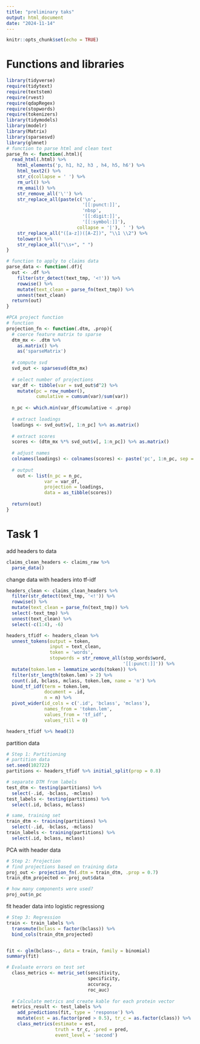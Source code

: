 ```yaml
---
title: "preliminary taks"
output: html_document
date: "2024-11-14"
---
```


```r
knitr::opts_chunk$set(echo = TRUE)
```

# Functions and libraries

```r
library(tidyverse)
require(tidytext)
require(textstem)
require(rvest)
require(qdapRegex)
require(stopwords)
require(tokenizers)
library(tidymodels)
library(modelr)
library(Matrix)
library(sparsesvd)
library(glmnet)
# function to parse html and clean text
parse_fn <- function(.html){
  read_html(.html) %>%
    html_elements('p, h1, h2, h3 , h4, h5, h6') %>%
    html_text2() %>%
    str_c(collapse = ' ') %>%
    rm_url() %>%
    rm_email() %>%
    str_remove_all('\'') %>%
    str_replace_all(paste(c('\n', 
                            '[[:punct:]]', 
                            'nbsp', 
                            '[[:digit:]]', 
                            '[[:symbol:]]'),
                          collapse = '|'), ' ') %>%
    str_replace_all("([a-z])([A-Z])", "\\1 \\2") %>%
    tolower() %>%
    str_replace_all("\\s+", " ")
}

# function to apply to claims data
parse_data <- function(.df){
  out <- .df %>%
    filter(str_detect(text_tmp, '<!')) %>%
    rowwise() %>%
    mutate(text_clean = parse_fn(text_tmp)) %>%
    unnest(text_clean) 
  return(out)
}

#PCA project function
# function
projection_fn <- function(.dtm, .prop){
  # coerce feature matrix to sparse
  dtm_mx <- .dtm %>%
    as.matrix() %>%
    as('sparseMatrix')
  
  # compute svd
  svd_out <- sparsesvd(dtm_mx)
  
  # select number of projections
  var_df <- tibble(var = svd_out$d^2) %>%
    mutate(pc = row_number(),
           cumulative = cumsum(var)/sum(var))
  
  n_pc <- which.min(var_df$cumulative < .prop)
  
  # extract loadings
  loadings <- svd_out$v[, 1:n_pc] %>% as.matrix()
  
  # extract scores
  scores <- (dtm_mx %*% svd_out$v[, 1:n_pc]) %>% as.matrix()
  
  # adjust names
  colnames(loadings) <- colnames(scores) <- paste('pc', 1:n_pc, sep = '')
  
  # output
    out <- list(n_pc = n_pc,
              var = var_df,
              projection = loadings,
              data = as_tibble(scores))
  
  return(out)
}

```

# Task 1

add headers to data

```r
claims_clean_headers <- claims_raw %>%
  parse_data()
```

change data with headers into tf-idf

```r
headers_clean <- claims_clean_headers %>%
  filter(str_detect(text_tmp, '<!')) %>%
  rowwise() %>%
  mutate(text_clean = parse_fn(text_tmp)) %>%
  select(-text_tmp) %>%
  unnest(text_clean) %>% 
  select(-c(1:4), -6)

headers_tfidf <- headers_clean %>% 
  unnest_tokens(output = token, 
                input = text_clean, 
                token = 'words',
                stopwords = str_remove_all(stop_words$word, 
                                           '[[:punct:]]')) %>%
  mutate(token.lem = lemmatize_words(token)) %>%
  filter(str_length(token.lem) > 2) %>%
  count(.id, bclass, mclass, token.lem, name = 'n') %>%
  bind_tf_idf(term = token.lem, 
              document = .id,
              n = n) %>%
  pivot_wider(id_cols = c('.id', 'bclass', 'mclass'),
              names_from = 'token.lem',
              values_from = 'tf_idf',
              values_fill = 0)

headers_tfidf %>% head(3)

```

partition data

```r
# Step 1: Partitioning
# partition data
set.seed(102722)
partitions <- headers_tfidf %>% initial_split(prop = 0.8)

# separate DTM from labels
test_dtm <- testing(partitions) %>%
  select(-.id, -bclass, -mclass)
test_labels <- testing(partitions) %>%
  select(.id, bclass, mclass)

# same, training set
train_dtm <- training(partitions) %>%
  select(-.id, -bclass, -mclass)
train_labels <- training(partitions) %>%
  select(.id, bclass, mclass)
```

PCA with header data

```r
# Step 2: Projection
# find projections based on training data
proj_out <- projection_fn(.dtm = train_dtm, .prop = 0.7)
train_dtm_projected <- proj_out$data

# how many components were used?
proj_out$n_pc
```

fit header data into logistic regressiong

```r
# Step 3: Regression
train <- train_labels %>%
  transmute(bclass = factor(bclass)) %>%
  bind_cols(train_dtm_projected)


fit <- glm(bclass~., data = train, family = binomial)
summary(fit)
```

```r
# Evaluate errors on test set
  class_metrics <- metric_set(sensitivity, 
                              specificity, 
                              accuracy,
                              roc_auc)
  
  # Calculate metrics and create kable for each protein vector
  metrics_result <- test_labels %>%
    add_predictions(fit, type = 'response') %>%
    mutate(est = as.factor(pred > 0.5), tr_c = as.factor(class)) %>%
    class_metrics(estimate = est,
                  truth = tr_c, .pred = pred,
                  event_level = 'second')
```

